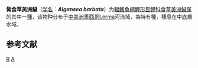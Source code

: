 {{Speciesbox 
| taxon = Algansea barbata
| status = NE
| status_system = IUCN3.1
| authority = [[Álvarez|Álvarez]] & [[Cortés|Cortés]], 1964
| synonyms = 
}}

'''髯食草美洲鱥'''（[[学名|学名]]：'''''Algansea barbata'''''）为[[輻鰭魚綱|輻鰭魚綱]][[鯉形目|鯉形目]][[鲤科|鲤科]][[食草美洲鱥属|食草美洲鱥属]]的其中一[[種|種]]，该物种分布于[[中美洲|中美洲]][[墨西哥|墨西哥]]Lerma河流域，為特有種，棲息在中底層水域。

== 参考文献 ==
{{reflist}}
{{Taxonbar}}

[[Category:食草美洲鱥属|R]]
[[Category:1964年描述的鱼类|A]]